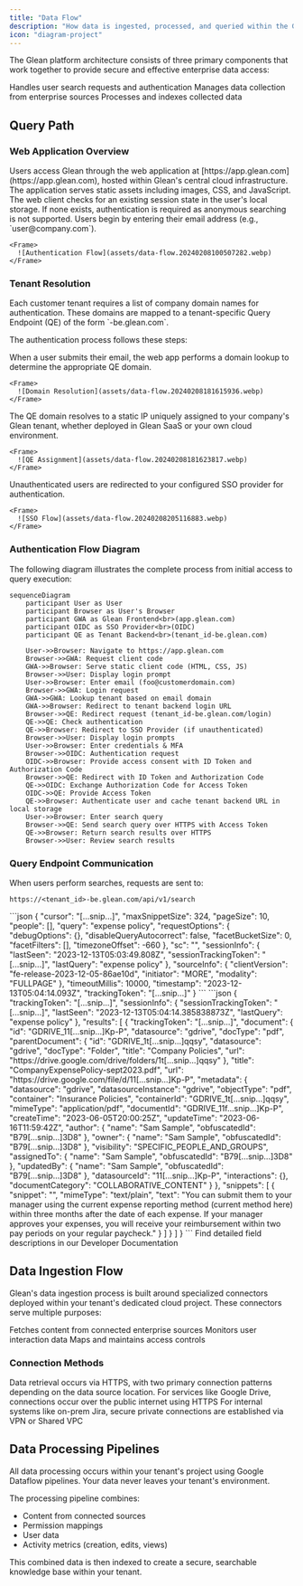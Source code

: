 ```yaml
---
title: "Data Flow"
description: "How data is ingested, processed, and queried within the Glean platform"
icon: "diagram-project"
---
```


The Glean platform architecture consists of three primary components that work together to provide secure and effective enterprise data access:

<CardGroup cols={3}>
  <Card title="Query Path" icon="magnifying-glass">
    Handles user search requests and authentication
  </Card>
  <Card title="Data Ingestion Path" icon="database">
    Manages data collection from enterprise sources
  </Card>
  <Card title="Data Processing Pipeline" icon="gears">
    Processes and indexes collected data
  </Card>
</CardGroup>

## Query Path

### Web Application Overview

<Steps>
  <Step title="Initial Access">
    Users access Glean through the web application at [https://app.glean.com](https://app.glean.com), hosted within Glean's central cloud infrastructure. The application serves static assets including images, CSS, and JavaScript.
  </Step>

  <Step title="Session Check">
    The web client checks for an existing session state in the user's local storage. If none exists, authentication is required as anonymous searching is not supported.
  </Step>

  <Step title="Authentication Process">
    Users begin by entering their email address (e.g., `user@company.com`).
    
    <Frame>
      ![Authentication Flow](assets/data-flow.20240208100507282.webp)
    </Frame>
  </Step>
</Steps>

### Tenant Resolution

<Info>
Each customer tenant requires a list of company domain names for authentication. These domains are mapped to a tenant-specific Query Endpoint (QE) of the form `<tenant_id>-be.glean.com`.
</Info>

The authentication process follows these steps:

<Steps>
  <Step title="Domain Lookup">
    When a user submits their email, the web app performs a domain lookup to determine the appropriate QE domain.
    
    <Frame>
      ![Domain Resolution](assets/data-flow.20240208181615936.webp)
    </Frame>
  </Step>

  <Step title="QE Assignment">
    The QE domain resolves to a static IP uniquely assigned to your company's Glean tenant, whether deployed in Glean SaaS or your own cloud environment.
    
    <Frame>
      ![QE Assignment](assets/data-flow.20240208181623817.webp)
    </Frame>
  </Step>

  <Step title="SSO Integration">
    Unauthenticated users are redirected to your configured SSO provider for authentication.
    
    <Frame>
      ![SSO Flow](assets/data-flow.20240208205116883.webp)
    </Frame>
  </Step>
</Steps>

### Authentication Flow Diagram

The following diagram illustrates the complete process from initial access to query execution:

```mermaid
sequenceDiagram
    participant User as User
    participant Browser as User's Browser
    participant GWA as Glean Frontend<br>(app.glean.com)
    participant OIDC as SSO Provider<br>(OIDC)
    participant QE as Tenant Backend<br>(tenant_id-be.glean.com)

    User->>Browser: Navigate to https://app.glean.com
    Browser->>GWA: Request client code
    GWA->>Browser: Serve static client code (HTML, CSS, JS)
    Browser->>User: Display login prompt
    User->>Browser: Enter email (foo@customerdomain.com)
    Browser->>GWA: Login request
    GWA->>GWA: Lookup tenant based on email domain
    GWA->>Browser: Redirect to tenant backend login URL
    Browser->>QE: Redirect request (tenant_id-be.glean.com/login)
    QE->>QE: Check authentication
    QE->>Browser: Redirect to SSO Provider (if unauthenticated)
    Browser->>User: Display login prompts
    User->>Browser: Enter credentials & MFA
    Browser->>OIDC: Authentication request
    OIDC->>Browser: Provide access consent with ID Token and Authorization Code
    Browser->>QE: Redirect with ID Token and Authorization Code
    QE->>OIDC: Exchange Authorization Code for Access Token
    OIDC->>QE: Provide Access Token
    QE->>Browser: Authenticate user and cache tenant backend URL in local storage
    User->>Browser: Enter search query
    Browser->>QE: Send search query over HTTPS with Access Token
    QE->>Browser: Return search results over HTTPS
    Browser->>User: Review search results
```

### Query Endpoint Communication

When users perform searches, requests are sent to:
```
https://<tenant_id>-be.glean.com/api/v1/search
```

<AccordionGroup>
  <Accordion title="Example Request Header">
    ```json
    {
        "cursor": "[...snip...]",
        "maxSnippetSize": 324,
        "pageSize": 10,
        "people": [],
        "query": "expense policy",
        "requestOptions": {
            "debugOptions": {},
            "disableQueryAutocorrect": false,
            "facetBucketSize": 0,
            "facetFilters": [],
            "timezoneOffset": -660
        },
        "sc": "",
        "sessionInfo": {
            "lastSeen": "2023-12-13T05:03:49.808Z",
            "sessionTrackingToken": "[...snip...]",
            "lastQuery": "expense policy"
        },
        "sourceInfo": {
            "clientVersion": "fe-release-2023-12-05-86ae10d",
            "initiator": "MORE",
            "modality": "FULLPAGE"
        },
        "timeoutMillis": 10000,
        "timestamp": "2023-12-13T05:04:14.093Z",
        "trackingToken": "[...snip...]"
    }
    ```
  </Accordion>

  <Accordion title="Example Response">
    ```json
    {
        "trackingToken": "[...snip...]",
        "sessionInfo": {
            "sessionTrackingToken": "[...snip...]",
            "lastSeen": "2023-12-13T05:04:14.385838873Z",
            "lastQuery": "expense policy"
        },
        "results": [
            {
                "trackingToken": "[...snip...]",
                "document": {
                    "id": "GDRIVE_11[...snip...]Kp-P",
                    "datasource": "gdrive",
                    "docType": "pdf",
                    "parentDocument": {
                        "id": "GDRIVE_1t[...snip...]qqsy",
                        "datasource": "gdrive",
                        "docType": "Folder",
                        "title": "Company Policies",
                        "url": "https://drive.google.com/drive/folders/1t[...snip...]qqsy"
                    },
                    "title": "CompanyExpensePolicy-sept2023.pdf",
                    "url": "https://drive.google.com/file/d/11[...snip...]Kp-P",
                    "metadata": {
                        "datasource": "gdrive",
                        "datasourceInstance": "gdrive",
                        "objectType": "pdf",
                        "container": "Insurance Policies",
                        "containerId": "GDRIVE_1t[...snip...]qqsy",
                        "mimeType": "application/pdf",
                        "documentId": "GDRIVE_11f...snip...]Kp-P",
                        "createTime": "2023-06-05T20:00:25Z",
                        "updateTime": "2023-06-16T11:59:42Z",
                        "author": {
                            "name": "Sam Sample",
                            "obfuscatedId": "B79[...snip...]3D8"
                        },
                        "owner": {
                            "name": "Sam Sample",
                            "obfuscatedId": "B79[...snip...]3D8"
                        },
                        "visibility": "SPECIFIC_PEOPLE_AND_GROUPS",
                        "assignedTo": {
                            "name": "Sam Sample",
                            "obfuscatedId": "B79[...snip...]3D8"
                        },
                        "updatedBy": {
                            "name": "Sam Sample",
                            "obfuscatedId": "B79[...snip...]3D8"
                        },
                        "datasourceId": "11[...snip...]Kp-P",
                        "interactions": {},
                        "documentCategory": "COLLABORATIVE_CONTENT"
                    }
                },
                "snippets": [
                    {
                        "snippet": "",
                        "mimeType": "text/plain",
                        "text": "You can submit them to your manager using the current expense reporting method (current method here) within three months after the date of each expense. If your manager approves your expenses, you will receive your reimbursement within two pay periods on your regular paycheck."
                    }
                ]
            }
        ]
    }
    ```
  </Accordion>
</AccordionGroup>

<Card title="API Documentation" icon="book" href="https://developers.glean.com/client/operation/search/">
  Find detailed field descriptions in our Developer Documentation
</Card>

## Data Ingestion Flow

Glean's data ingestion process is built around specialized connectors deployed within your tenant's dedicated cloud project. These connectors serve multiple purposes:

<CardGroup cols={3}>
  <Card title="Content Retrieval" icon="file-arrow-down">
    Fetches content from connected enterprise sources
  </Card>
  <Card title="Activity Tracking" icon="chart-line">
    Monitors user interaction data
  </Card>
  <Card title="Permission Mapping" icon="lock">
    Maps and maintains access controls
  </Card>
</CardGroup>

### Connection Methods

<Info>
Data retrieval occurs via HTTPS, with two primary connection patterns depending on the data source location.
</Info>

<CardGroup cols={2}>
  <Card title="SaaS Applications" icon="cloud">
    For services like Google Drive, connections occur over the public internet using HTTPS
  </Card>
  <Card title="On-Premises Systems" icon="server">
    For internal systems like on-prem Jira, secure private connections are established via VPN or Shared VPC
  </Card>
</CardGroup>

## Data Processing Pipelines

<Warning>
All data processing occurs within your tenant's project using Google Dataflow pipelines. Your data never leaves your tenant's environment.
</Warning>

The processing pipeline combines:
- Content from connected sources
- Permission mappings
- User data
- Activity metrics (creation, edits, views)

This combined data is then indexed to create a secure, searchable knowledge base within your tenant.